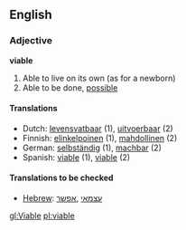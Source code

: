 ==English==

===Adjective===
'''viable'''
# Able to live on its own (as for a newborn)
# Able to be done, [[possible]]

====Translations====
*Dutch: [[levensvatbaar]] (1), [[uitvoerbaar]] (2)
*Finnish: [[elinkelpoinen]] (1), [[mahdollinen]] (2)
*German: [[selbständig]] (1), [[machbar]] (2)
*Spanish: [[viable]] (1), [[viable]] (2)

====Translations to be checked====
*[[Hebrew]]: [[עצמאי]] ,[[אפשר]]
[[gl:Viable]]
[[pl:viable]]